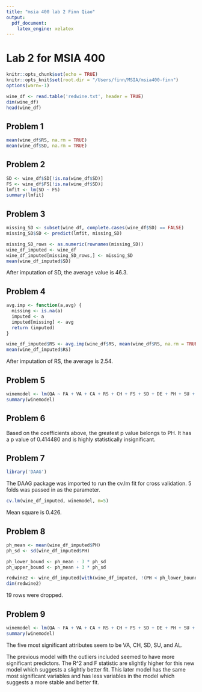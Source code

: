 ```yaml
---
title: "msia 400 lab 2 Finn Qiao"
output:
  pdf_document:
    latex_engine: xelatex
---
```


# Lab 2 for MSIA 400

```r
knitr::opts_chunk$set(echo = TRUE)
knitr::opts_knit$set(root.dir = "/Users/finn/MSIA/msia400-finn")
options(warn=-1)
```

```r
wine_df <- read.table('redwine.txt', header = TRUE)
dim(wine_df)
head(wine_df)
```

## Problem 1
```r
mean(wine_df$RS, na.rm = TRUE)
mean(wine_df$SD, na.rm = TRUE)
```

## Problem 2
```r
SD <- wine_df$SD[!is.na(wine_df$SD)]
FS <- wine_df$FS[!is.na(wine_df$SD)]
lmfit <- lm(SD ~ FS)
summary(lmfit)
```

## Problem 3
```r
missing_SD <- subset(wine_df, complete.cases(wine_df$SD) == FALSE)
missing_SD$SD <- predict(lmfit, missing_SD)
```

```r
missing_SD_rows <- as.numeric(rownames(missing_SD))
wine_df_imputed <- wine_df
wine_df_imputed[missing_SD_rows,] <- missing_SD
mean(wine_df_imputed$SD)
```
After imputation of SD, the average value is 46.3.

## Problem 4
```r
avg.imp <- function(a,avg) {
  missing <- is.na(a)
  imputed <- a
  imputed[missing] <- avg
  return (imputed)
}

wine_df_imputed$RS <- avg.imp(wine_df$RS, mean(wine_df$RS, na.rm = TRUE))
mean(wine_df_imputed$RS)
```
After imputation of RS, the average is 2.54.

## Problem 5
```r
winemodel <- lm(QA ~ FA + VA + CA + RS + CH + FS + SD + DE + PH + SU + AL, wine_df_imputed)
summary(winemodel)
```

## Problem 6

Based on the coefficients above, the greatest p value belongs to PH. It has a p value of 0.414480 and is highly statistically insignificant.

## Problem 7
```r
library('DAAG')
```

The DAAG package was imported to run the cv.lm fit for cross validation. 5 folds was passed in as the parameter.
```r
cv.lm(wine_df_imputed, winemodel, m=5)
```
Mean square is 0.426.

## Problem 8
```r
ph_mean <- mean(wine_df_imputed$PH)
ph_sd <- sd(wine_df_imputed$PH)
```

```r
ph_lower_bound <- ph_mean - 3 * ph_sd
ph_upper_bound <- ph_mean + 3 * ph_sd
```

```r
redwine2 <- wine_df_imputed[with(wine_df_imputed, !(PH < ph_lower_bound | PH > ph_upper_bound)),]
dim(redwine2)
```

19 rows were dropped.

## Problem 9
```r
winemodel <- lm(QA ~ FA + VA + CA + RS + CH + FS + SD + DE + PH + SU + AL, redwine2)
summary(winemodel)
```

The five most significant attributes seem to be VA, CH, SD, SU, and AL.

The previous model with the outliers included seemed to have more significant predictors. The R^2 and F statistic are slightly higher for this new model which suggests a slightly better fit. This later model has the same most significant variables and has less variables in the model which suggests a more stable and better fit.
